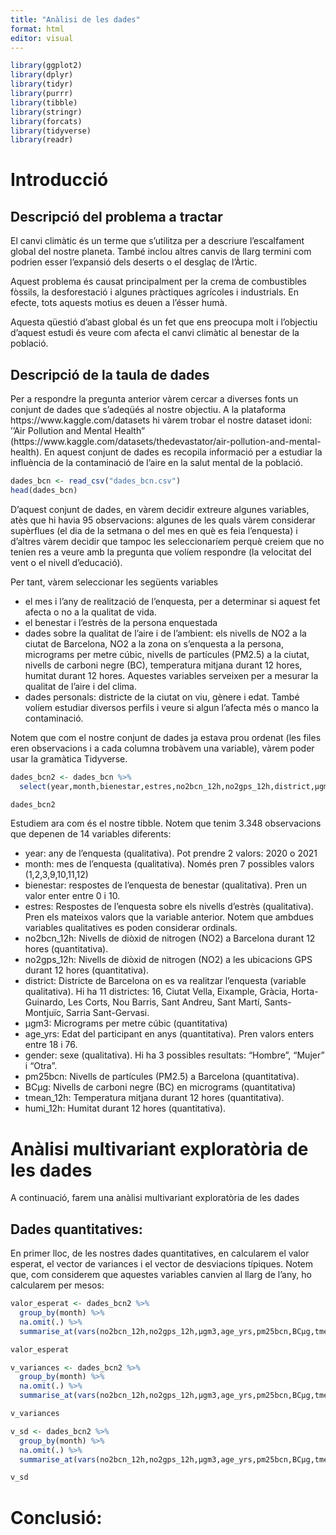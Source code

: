 ```yaml
---
title: "Anàlisi de les dades"
format: html
editor: visual
---
```


```r
library(ggplot2)
library(dplyr)
library(tidyr)
library(purrr)
library(tibble)
library(stringr)
library(forcats)
library(tidyverse)
library(readr)
```

# Introducció


## Descripció del problema a tractar
El canvi climàtic és un terme que s'utilitza per a descriure l'escalfament global del nostre planeta. També inclou altres canvis de llarg termini com podrien esser l'expansió dels deserts o el desglaç de l'Àrtic.

Aquest problema és causat principalment per la crema de combustibles fòssils, la desforestació i algunes pràctiques agrícoles i industrials. En efecte, tots aquests motius es deuen a l'ésser humà.

Aquesta qüestió d'abast global és un fet que ens preocupa molt i l'objectiu d'aquest estudi és veure com afecta el canvi climàtic al benestar de la població.

## Descripció de la taula de dades
Per a respondre la pregunta anterior vàrem cercar a diverses fonts un conjunt de dades que s'adeqüés al nostre objectiu. A la plataforma https://www.kaggle.com/datasets hi vàrem trobar el nostre dataset idoni: ''Air Pollution and Mental Health" (https://www.kaggle.com/datasets/thedevastator/air-pollution-and-mental-health). En aquest conjunt de dades es recopila informació per a estudiar la influència de la contaminació de l'aire en la salut mental de la població.


```r
dades_bcn <- read_csv("dades_bcn.csv")
head(dades_bcn)
```

D'aquest conjunt de dades, en vàrem decidir extreure algunes variables, atès que hi havia 95 observacions: algunes de les quals vàrem considerar supèrflues (el dia de la setmana o del mes en què es feia l'enquesta) i d'altres vàrem decidir que tampoc les seleccionaríem perquè creiem que no tenien res a veure amb la pregunta que volíem respondre (la velocitat del vent o el nivell d'educació). 

Per tant, vàrem seleccionar les següents variables

- el mes i l'any de realització de l'enquesta, per a determinar si aquest fet afecta o no a la qualitat de vida.
- el benestar i l'estrès de la persona enquestada
- dades sobre la qualitat de l'aire i de l'ambient: els nivells de NO2 a la ciutat de Barcelona, NO2 a la zona on s'enquesta a la persona, micrograms per metre cúbic, nivells de partícules (PM2.5) a la ciutat, nivells de carboni negre (BC), temperatura mitjana durant 12 hores, humitat durant 12 hores. Aquestes variables serveixen per a mesurar la qualitat de l'aire i del clima.
- dades personals: districte de la ciutat on viu, gènere i edat. També volíem estudiar diversos perfils i veure si algun l'afecta més o manco la contaminació.


Notem que com el nostre conjunt de dades ja estava prou ordenat (les files eren observacions i a cada columna trobàvem una variable), vàrem poder usar la gramàtica Tidyverse.

```r
dades_bcn2 <- dades_bcn %>% 
  select(year,month,bienestar,estres,no2bcn_12h,no2gps_12h,district,µgm3,age_yrs,gender,pm25bcn,BCμg,tmean_12h,humi_12h)

dades_bcn2
```





Estudiem ara com és el nostre tibble. Notem que tenim 3.348 observacions que depenen de 14 variables diferents:

-   year: any de l'enquesta (qualitativa). Pot prendre 2 valors: 2020 o 2021
-   month: mes de l'enquesta (qualitativa). Només pren 7 possibles valors (1,2,3,9,10,11,12)
-   bienestar: respostes de l'enquesta de benestar (qualitativa). Pren un valor enter entre 0 i 10.
-   estres: Respostes de l'enquesta sobre els nivells d'estrès (qualitativa). Pren els mateixos valors que la variable anterior. Notem que ambdues variables qualitatives es poden considerar ordinals.
-   no2bcn_12h: Nivells de diòxid de nitrogen (NO2) a Barcelona durant 12 hores (quantitativa).
-   no2gps_12h: Nivells de diòxid de nitrogen (NO2) a les ubicacions GPS durant 12 hores (quantitativa).
-   district: Districte de Barcelona on es va realitzar l'enquesta (variable qualitativa). Hi ha 11 districtes: 16, Ciutat Vella, Eixample, Gràcia, Horta-Guinardo, Les Corts, Nou Barris, Sant Andreu, Sant Martí, Sants-Montjuïc, Sarria Sant-Gervasi.
-   µgm3: Micrograms per metre cúbic (quantitativa)
-   age_yrs: Edat del participant en anys (quantitativa). Pren valors enters entre 18 i 76.
-   gender: sexe (qualitativa). Hi ha 3 possibles resultats: "Hombre", "Mujer" i "Otra".
-   pm25bcn: Nivells de partícules (PM2.5) a Barcelona (quantitativa).
-   BCµg: Nivells de carboni negre (BC) en micrograms (quantitativa)
-   tmean_12h: Temperatura mitjana durant 12 hores (quantitativa).
-   humi_12h: Humitat durant 12 hores (quantitativa).



# Anàlisi multivariant exploratòria de les dades

A continuació, farem una anàlisi multivariant exploratòria de les dades 


## Dades quantitatives: 

En primer lloc, de les nostres dades quantitatives, en calcularem el valor esperat, el vector de variances i el vector de desviacions típiques. Notem que, com considerem que aquestes variables canvien al llarg de l'any, ho calcularem per mesos:

```r
valor_esperat <- dades_bcn2 %>% 
  group_by(month) %>% 
  na.omit(.) %>% 
  summarise_at(vars(no2bcn_12h,no2gps_12h,µgm3,age_yrs,pm25bcn,BCμg,tmean_12h,humi_12h), mean)

valor_esperat
```

```r
v_variances <- dades_bcn2 %>% 
  group_by(month) %>% 
  na.omit(.) %>% 
  summarise_at(vars(no2bcn_12h,no2gps_12h,µgm3,age_yrs,pm25bcn,BCμg,tmean_12h,humi_12h), var)

v_variances
```

```r
v_sd <- dades_bcn2 %>% 
  group_by(month) %>% 
  na.omit(.) %>% 
  summarise_at(vars(no2bcn_12h,no2gps_12h,µgm3,age_yrs,pm25bcn,BCμg,tmean_12h,humi_12h), sd)

v_sd
```

# Conclusió:
